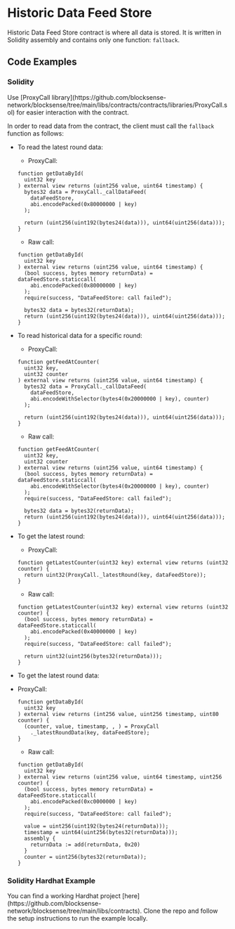 
# Historic Data Feed Store

Historic Data Feed Store contract is where all data is stored. It is written in Solidity assembly and contains only one function: `fallback`.

## Code Examples

### Solidity

<Callout type="info">
  Use [ProxyCall library](https://github.com/blocksense-network/blocksense/tree/main/libs/contracts/contracts/libraries/ProxyCall.sol) for easier interaction with the contract.
</Callout>

In order to read data from the contract, the client must call the `fallback` function as follows:

- To read the latest round data:
  - ProxyCall:
  ```solidity copy
  function getDataById(
    uint32 key
  ) external view returns (uint256 value, uint64 timestamp) {
    bytes32 data = ProxyCall._callDataFeed(
      dataFeedStore,
      abi.encodePacked(0x80000000 | key)
    );

    return (uint256(uint192(bytes24(data))), uint64(uint256(data)));
  }
  ```
  - Raw call:
  ```solidity copy
  function getDataById(
    uint32 key
  ) external view returns (uint256 value, uint64 timestamp) {
    (bool success, bytes memory returnData) = dataFeedStore.staticcall(
      abi.encodePacked(0x80000000 | key)
    );
    require(success, "DataFeedStore: call failed");

    bytes32 data = bytes32(returnData);
    return (uint256(uint192(bytes24(data))), uint64(uint256(data)));
  }
  ```

- To read historical data for a specific round:
  - ProxyCall:
  ```solidity copy
  function getFeedAtCounter(
    uint32 key,
    uint32 counter
  ) external view returns (uint256 value, uint64 timestamp) {
    bytes32 data = ProxyCall._callDataFeed(
      dataFeedStore,
      abi.encodeWithSelector(bytes4(0x20000000 | key), counter)
    );

    return (uint256(uint192(bytes24(data))), uint64(uint256(data)));
  }
  ```
  - Raw call:
  ```solidity copy
  function getFeedAtCounter(
    uint32 key,
    uint32 counter
  ) external view returns (uint256 value, uint64 timestamp) {
    (bool success, bytes memory returnData) = dataFeedStore.staticcall(
      abi.encodeWithSelector(bytes4(0x20000000 | key), counter)
    );
    require(success, "DataFeedStore: call failed");

    bytes32 data = bytes32(returnData);
    return (uint256(uint192(bytes24(data))), uint64(uint256(data)));
  }
  ```

- To get the latest round:
  - ProxyCall:
  ```solidity copy
  function getLatestCounter(uint32 key) external view returns (uint32 counter) {
    return uint32(ProxyCall._latestRound(key, dataFeedStore));
  }
  ```
  - Raw call:
  ```solidity copy
  function getLatestCounter(uint32 key) external view returns (uint32 counter) {
    (bool success, bytes memory returnData) = dataFeedStore.staticcall(
      abi.encodePacked(0x40000000 | key)
    );
    require(success, "DataFeedStore: call failed");

    return uint32(uint256(bytes32(returnData)));
  }
  ```

- To get the latest round data:
- ProxyCall:
  ```solidity copy
  function getDataById(
    uint32 key
  ) external view returns (int256 value, uint256 timestamp, uint80 counter) {
    (counter, value, timestamp, , ) = ProxyCall
      ._latestRoundData(key, dataFeedStore);
  }
  ```
  - Raw call:
  ```solidity copy
  function getDataById(
    uint32 key
  ) external view returns (uint256 value, uint64 timestamp, uint256 counter) {
    (bool success, bytes memory returnData) = dataFeedStore.staticcall(
      abi.encodePacked(0xc0000000 | key)
    );
    require(success, "DataFeedStore: call failed");

    value = uint256(uint192(bytes24(returnData)));
    timestamp = uint64(uint256(bytes32(returnData)));
    assembly {
      returnData := add(returnData, 0x20)
    }
    counter = uint256(bytes32(returnData));
  }
  ```

### Solidity Hardhat Example

<Callout type="info" title="Note">
  You can find a working Hardhat project [here](https://github.com/blocksense-network/blocksense/tree/main/libs/contracts). Clone the repo and follow the setup instructions to run the example locally.
</Callout>

